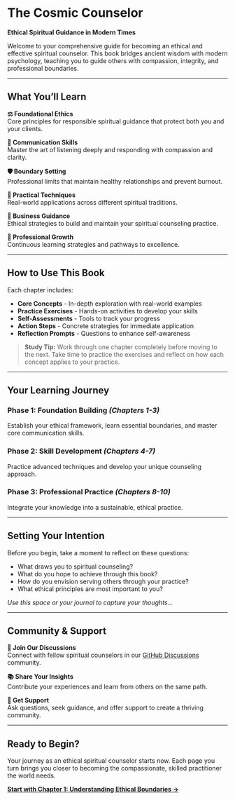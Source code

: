 # The Cosmic Counselor {.unnumbered}

**Ethical Spiritual Guidance in Modern Times**

Welcome to your comprehensive guide for becoming an ethical and effective spiritual counselor. This book bridges ancient wisdom with modern psychology, teaching you to guide others with compassion, integrity, and professional boundaries.

---

## What You'll Learn

**⚖️ Foundational Ethics**  
Core principles for responsible spiritual guidance that protect both you and your clients.

**💬 Communication Skills**  
Master the art of listening deeply and responding with compassion and clarity.

**🛡️ Boundary Setting**  
Professional limits that maintain healthy relationships and prevent burnout.

**🔧 Practical Techniques**  
Real-world applications across different spiritual traditions.

**💼 Business Guidance**  
Ethical strategies to build and maintain your spiritual counseling practice.

**🎯 Professional Growth**  
Continuous learning strategies and pathways to excellence.

---

## How to Use This Book

Each chapter includes:

- **Core Concepts** - In-depth exploration with real-world examples
- **Practice Exercises** - Hands-on activities to develop your skills
- **Self-Assessments** - Tools to track your progress
- **Action Steps** - Concrete strategies for immediate application
- **Reflection Prompts** - Questions to enhance self-awareness

> **Study Tip:** Work through one chapter completely before moving to the next. Take time to practice the exercises and reflect on how each concept applies to your practice.

---

## Your Learning Journey

### Phase 1: Foundation Building *(Chapters 1-3)*
Establish your ethical framework, learn essential boundaries, and master core communication skills.

### Phase 2: Skill Development *(Chapters 4-7)*
Practice advanced techniques and develop your unique counseling approach.

### Phase 3: Professional Practice *(Chapters 8-10)*
Integrate your knowledge into a sustainable, ethical practice.

---

## Setting Your Intention

Before you begin, take a moment to reflect on these questions:

- What draws you to spiritual counseling?
- What do you hope to achieve through this book?
- How do you envision serving others through your practice?
- What ethical principles are most important to you?

::: {.writing-space}
*Use this space or your journal to capture your thoughts...*
:::

---

## Community & Support

**💬 Join Our Discussions**  
Connect with fellow spiritual counselors in our [GitHub Discussions](https://github.com/astro-fusion/The-Cosmic-Counselor/discussions) community.

**📚 Share Your Insights**  
Contribute your experiences and learn from others on the same path.

**🤝 Get Support**  
Ask questions, seek guidance, and offer support to create a thriving community.

---

## Ready to Begin?

Your journey as an ethical spiritual counselor starts now. Each page you turn brings you closer to becoming the compassionate, skilled practitioner the world needs.

**[Start with Chapter 1: Understanding Ethical Boundaries →](chapters/chapter-01.qmd)**
